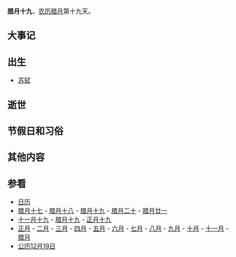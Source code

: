 {{Lunar12Calendar}}
'''腊月十九'''，[[农历|农历]][[腊月|腊月]]第十九天。

==大事记==

==出生==
*[[苏轼|苏轼]]

==逝世==

==节假日和习俗==

==其他内容==

==参看==
*[[历史上的今天|日历]]
*[[腊月十七|腊月十七]] - [[腊月十八|腊月十八]] - [[腊月十九|腊月十九]] - [[腊月二十|腊月二十]] - [[腊月廿一|腊月廿一]]
*[[十一月十九|十一月十九]] - [[腊月十九|腊月十九]] - [[正月十九|正月十九]]
*[[正月|正月]] - [[二月_(农历)|二月]] - [[三月_(农历)|三月]] - [[四月_(农历)|四月]] - [[五月_(农历)|五月]] - [[六月_(农历)|六月]] - [[七月_(农历)|七月]] - [[八月_(农历)|八月]] - [[九月_(农历)|九月]] - [[十月_(农历)|十月]] - [[十一月_(农历)|十一月]] - [[腊月|腊月]]
*[[公历|公历]][[12月19日|12月19日]]